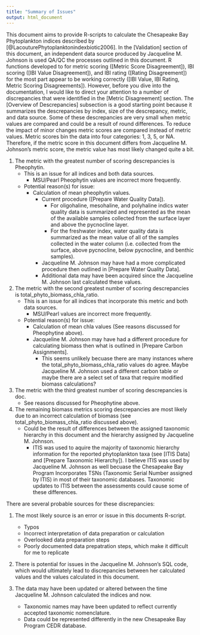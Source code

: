 ```yaml
---
title: "Summary of Issues"
output: html_document
---
```


This document aims to provide R-scripts to calculate the Chesapeake Bay Phytoplankton indices described by [@LacouturePhytoplanktonindexbiotic2006]. In the [Validation] section of this document, an independent data source produced by Jacqueline M. Johnson is used QA/QC the processes outlined in this document. R functions developed to for metric scoring ([Metric Score Disagreement]), IBI scoring ([IBI Value Disagreement]), and IBI rating ([Rating Disagreement]) for the most part appear to be working correctly ([IBI Value, IBI Rating, Metric Scoring Disagreements]). However, before you dive into the documentation, I would like to direct your attention to a number of discrepancies that were identified in the [Metric Disagreement] section. The [Overview of Descrepancies] subsection is a good starting point because it summarizes the descrepancies by index, size of the descrepancy, metric, and data source. Some of these descrepancies are very small when metric values are compared and could be a result of round differences. To reduce the impact of minor changes metric scores are compared instead of metric values. Metric scores bin the data into four categories: 1, 3, 5, or NA. Therefore, if the metric score in this document differs from Jacqueline M. Johnson's metric score, the metric value has most likely changed quite a bit.


1. The metric with the greatest number of scoring descrepancies is Pheophytin. 
    + This is an issue for all indices and both data sources.
        + MSU/Pearl Pheophytin values are incorrect more frequently.
    + Potential reason(s) for issue:
        + Calculation of mean pheophytin values.
            + Current procedure ([Prepare Water Quality Data]).
                + For oligohaline, mesohaline, and polyhaline indics water quality data is summarized and represented as the mean of the available samples collected from the surface layer and above the pycnocline layer.
                + For the freshwater index, water quality data is summarized as the mean value of all of the samples collected in the water column (i.e. collected from the surface, above pycnocline, below pycnocline, and benthic samples).
            + Jacqueline M. Johnson may have had a more complicated procedure then outlined in [Prepare Water Quality Data].
            + Additional data may have been acquired since the Jacqueline M. Johnson last calculated these values.

2. The metric with the second greatest number of scoring descrepancies is total_phyto_biomass_chla_ratio.
    + This is an issue for all indices that incorporate this metric and both data sources.
        + MSU/Pearl values are incorrect more frequently.
    + Potential reason(s) for issue:
        + Calculation of mean chla values (See reasons discussed for Pheophytine above).
        + Jacqueline M. Johnson may have had a different procedure for calculating biomass then what is outlined in [Prepare Carbon Assignments].
            + This seems unlikely becuase there are many instances where the total_phyto_biomass_chla_ratio values do agree. Maybe Jacqueline M. Johnson used a different carbon table or maybe there are a select set of taxa that require modified biomass calculations?

3. The metric with the third greatest number of scoring descrepancies is doc.
    + See reasons discussed for Pheophytine above.

4. The remaining biomass metrics scoring descrepancies are most likely due to an incorrect calculation of biomass (see total_phyto_biomass_chla_ratio discussed above).
    + Could be the result of differences between the assigned taxonomic hierarchy in this document and the hierarchy assigned by Jacqueline M. Johnson.
        + ITIS was used to aquire the majority of taxonomic hierarchy information for the reported phytoplankton taxa (see [ITIS Data] and [Prepare Taxonomic Hierarchy]). I believe ITIS was used by Jacqueline M. Johnson as well becuase the Chesapeake Bay Program Incorporates TSNs (Taxonomic Serial Number assigned by ITIS) in most of their taxonomic databases. Taxonomic updates to ITIS between the assessments could cause some of these differences.

There are several probable sources for these discrepancies: 

1. The most likely source is an error or issue in this documents R-script. 
    + Typos
    + Incorrect interpretation of data preparation or calculation
    + Overlooked data preparation steps
    + Poorly documented data prepatration steps, which make it difficult for me to replicate

2. There is potential for issues in the Jacqueline M. Johnson's SQL code, which would ultimately lead to discrepancies between her calculated values and the values calculated in this document. 

3. The data may have been updated or altered between the time Jacqueline M. Johnson calculated the indices and now.
    + Taxonomic names may have been updated to reflect currently accepted taxonomic nomenclature.
    + Data could be represented differently in the new Chesapeake Bay Program CEDR database.

